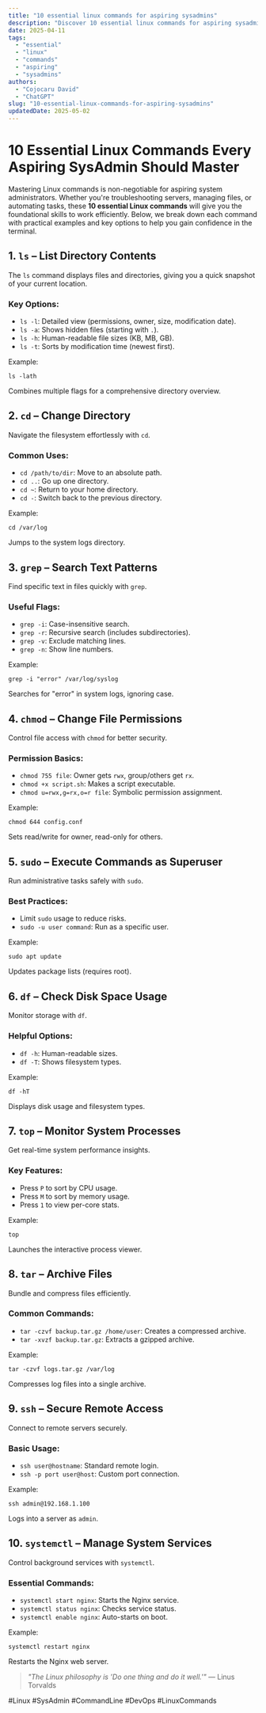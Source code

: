 ```yaml
---
title: "10 essential linux commands for aspiring sysadmins"
description: "Discover 10 essential linux commands for aspiring sysadmins with this in-depth guide, providing actionable insights and practical tips to boost your knowledge and results."
date: 2025-04-11
tags:
  - "essential"
  - "linux"
  - "commands"
  - "aspiring"
  - "sysadmins"
authors:
  - "Cojocaru David"
  - "ChatGPT"
slug: "10-essential-linux-commands-for-aspiring-sysadmins"
updatedDate: 2025-05-02
---
```


# 10 Essential Linux Commands Every Aspiring SysAdmin Should Master  

Mastering Linux commands is non-negotiable for aspiring system administrators. Whether you're troubleshooting servers, managing files, or automating tasks, these **10 essential Linux commands** will give you the foundational skills to work efficiently. Below, we break down each command with practical examples and key options to help you gain confidence in the terminal.  

## 1. `ls` – List Directory Contents  

The `ls` command displays files and directories, giving you a quick snapshot of your current location.  

### Key Options:  
- `ls -l`: Detailed view (permissions, owner, size, modification date).  
- `ls -a`: Shows hidden files (starting with `.`).  
- `ls -h`: Human-readable file sizes (KB, MB, GB).  
- `ls -t`: Sorts by modification time (newest first).  

Example:  
```
ls -lath  
```  
Combines multiple flags for a comprehensive directory overview.  

## 2. `cd` – Change Directory  

Navigate the filesystem effortlessly with `cd`.  

### Common Uses:  
- `cd /path/to/dir`: Move to an absolute path.  
- `cd ..`: Go up one directory.  
- `cd ~`: Return to your home directory.  
- `cd -`: Switch back to the previous directory.  

Example:  
```
cd /var/log  
```  
Jumps to the system logs directory.  

## 3. `grep` – Search Text Patterns  

Find specific text in files quickly with `grep`.  

### Useful Flags:  
- `grep -i`: Case-insensitive search.  
- `grep -r`: Recursive search (includes subdirectories).  
- `grep -v`: Exclude matching lines.  
- `grep -n`: Show line numbers.  

Example:  
```
grep -i "error" /var/log/syslog  
```  
Searches for "error" in system logs, ignoring case.  

## 4. `chmod` – Change File Permissions  

Control file access with `chmod` for better security.  

### Permission Basics:  
- `chmod 755 file`: Owner gets `rwx`, group/others get `rx`.  
- `chmod +x script.sh`: Makes a script executable.  
- `chmod u=rwx,g=rx,o=r file`: Symbolic permission assignment.  

Example:  
```
chmod 644 config.conf  
```  
Sets read/write for owner, read-only for others.  

## 5. `sudo` – Execute Commands as Superuser  

Run administrative tasks safely with `sudo`.  

### Best Practices:  
- Limit `sudo` usage to reduce risks.  
- `sudo -u user command`: Run as a specific user.  

Example:  
```
sudo apt update  
```  
Updates package lists (requires root).  

## 6. `df` – Check Disk Space Usage  

Monitor storage with `df`.  

### Helpful Options:  
- `df -h`: Human-readable sizes.  
- `df -T`: Shows filesystem types.  

Example:  
```
df -hT  
```  
Displays disk usage and filesystem types.  

## 7. `top` – Monitor System Processes  

Get real-time system performance insights.  

### Key Features:  
- Press `P` to sort by CPU usage.  
- Press `M` to sort by memory usage.  
- Press `1` to view per-core stats.  

Example:  
```
top  
```  
Launches the interactive process viewer.  

## 8. `tar` – Archive Files  

Bundle and compress files efficiently.  

### Common Commands:  
- `tar -czvf backup.tar.gz /home/user`: Creates a compressed archive.  
- `tar -xvzf backup.tar.gz`: Extracts a gzipped archive.  

Example:  
```
tar -czvf logs.tar.gz /var/log  
```  
Compresses log files into a single archive.  

## 9. `ssh` – Secure Remote Access  

Connect to remote servers securely.  

### Basic Usage:  
- `ssh user@hostname`: Standard remote login.  
- `ssh -p port user@host`: Custom port connection.  

Example:  
```
ssh admin@192.168.1.100  
```  
Logs into a server as `admin`.  

## 10. `systemctl` – Manage System Services  

Control background services with `systemctl`.  

### Essential Commands:  
- `systemctl start nginx`: Starts the Nginx service.  
- `systemctl status nginx`: Checks service status.  
- `systemctl enable nginx`: Auto-starts on boot.  

Example:  
```
systemctl restart nginx  
```  
Restarts the Nginx web server.  

> *"The Linux philosophy is 'Do one thing and do it well.'"* — Linus Torvalds  

#Linux #SysAdmin #CommandLine #DevOps #LinuxCommands
